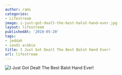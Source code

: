 ```yaml
---
author: rami
categories:
- Lifestream
image: i-just-got-dealt-the-best-balot-hand-ever.jpg
layout: lifestream
publishedAt: '2010-05-20'
tags:
- jeddah
- saudi-arabia
title: I Just Got Dealt The Best Balot Hand Ever!
url: lifestream
---
```


![I Just Got Dealt The Best Balot Hand Ever! ](/assets/images/content/lifestream/i-just-got-dealt-the-best-balot-hand-ever.jpg)